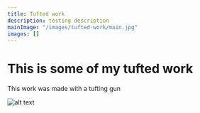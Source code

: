 ```yaml
---
title: Tufted work
description: testing description
mainImage: "/images/tufted-work/main.jpg"
images: []
---
```


# This is some of my tufted work

This work was made with a tufting gun

![alt text](/images/tufted-work/main.jpg)
